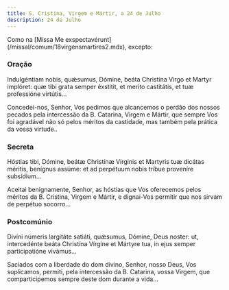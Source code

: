 ```yaml
---
title: S. Cristina, Virgem e Mártir, a 24 de Julho
description: 24 de Julho
---
```


<aside>
  Como na [Missa Me exspectavérunt](/missal/comum/18virgensmartires2.mdx),
  excepto:
</aside>

### Oração

<div class="side-by-side not-content">

Indulgéntiam nobis, quǽsumus, Dómine, beáta Christína Virgo et Martyr
    implóret: quæ tibi grata semper éxstitit, et merito castitátis, et tuæ
    professióne virtútis...

Concedei-nos, Senhor, Vos pedimos que alcancemos o perdão dos nossos pecados
    pela intercessão da B. Catarina, Virgem e Mártir, que sempre Vos foi
    agradável não só pelos méritos da castidade, mas também pela prática da
    vossa virtude..

</div>

### Secreta

<div class="side-by-side not-content">

Hóstias tibi, Dómine, beátæ Christínæ Vírginis et Martyris tuæ dicátas
    méritis, benígnus assúme: et ad perpétuum nobis tríbue proveníre
    subsídium...

Aceitai benignamente, Senhor, as hóstias que Vos oferecemos pelos méritos da
    B. Cristina, Virgem e Mártir, e dignai-Vos permitir que nos sirvam de
    perpétuo socorro...

</div>

### Postcomúnio

<div class="side-by-side not-content">

Divíni númeris largitáte satiáti, quǽsumus, Dómine, Deus noster: ut,
    intercedénte beáta Christína Vírgine et Mártyre tua, in ejus semper
    participatióne vivámus...

Saciados com a liberdade do dom divino, Senhor, nosso Deus, Vos suplicamos,
    permiti, pela intercessão da B. Catarina, vossa Virgem, que comparticipemos
    sempre deste dom durante a vida...

</div>
